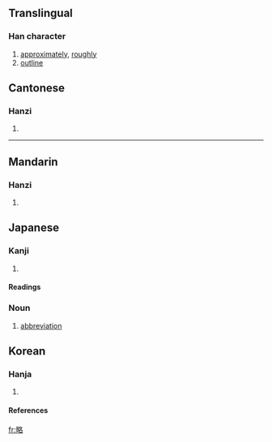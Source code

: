 {{see|畧}}

==Translingual==
===Han character===
{{Han char|rn=102|rad=田|as=06|sn=11|four=6706<sub>4</sub>|canj=田竹水口 (WHER)}}
# [[approximately]], [[roughly]]
# [[outline]]


==Cantonese==
===Hanzi===
{{yue-hanzi|jyut=|y=leuk6}}
# {{defn|Cantonese}}

----
==Mandarin==
===Hanzi===
{{cmn-hanzi|pin=[[lüè]] (lüe4)|wg=lüeh<sup>4</sup>}}
# {{defn|Mandarin}}

==Japanese==
===Kanji===
{{ja-kanji|grade=|rs=田06}}
# {{defn|Japanese}} 
====Readings====
{{ja-readings|on=[[りゃく]] (ryaku)|kun=[[おさめる]] (osameru), [[はかる]] (hakaru), [[はかりごと]] (hakarigoto)|nanori=}}
===Noun===
{{ja-noun|k|count=|hira=りゃく|rom=ryaku}}
# [[abbreviation]]

==Korean==
===Hanja===
{{ko-hanja|hangeul=략>약|eumhun=|rv=ryak>yak|mr=ryak>yak|y=lyak>yak}}
# {{defn|Korean}}

====References====
{{Han ref|kx=0762.090|dkj=21839|dj=1172.080|hdz=42541.110|uh=7565|ud=30053|bh=B2A4|bd=45732}}

[[fr:略]]